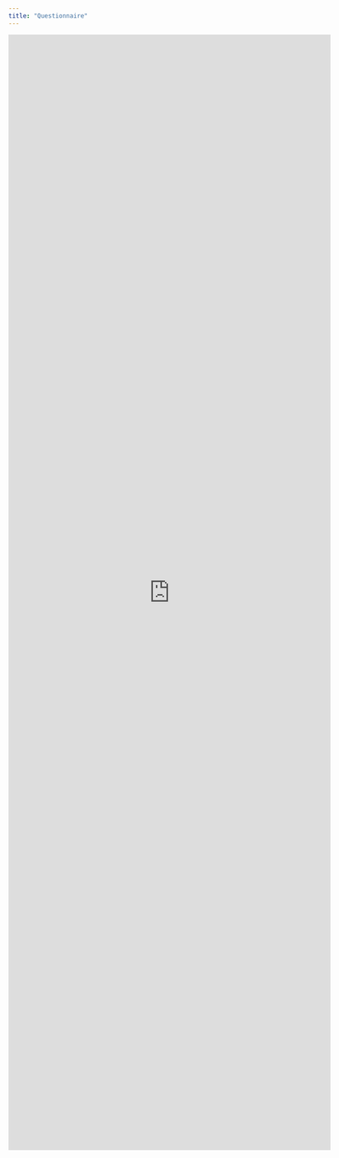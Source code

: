 ```yaml
---
title: "Questionnaire"
---
```


<iframe src="https://docs.google.com/forms/d/e/1FAIpQLScweshlxn0GUPceBxYKJBfCoflyt8LCE-d6PmlrCVGMdm7BOQ/viewform?embedded=true" width="640" height="2215" frameborder="0" marginheight="0" marginwidth="0">Φόρτωση…</iframe>
